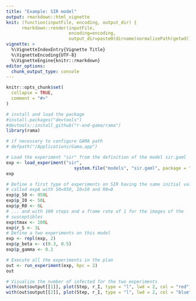 ```yaml
---
title: "Example: SIR model"
output: rmarkdown::html_vignette
knit: (function(inputFile, encoding, output_dir) { 
      rmarkdown::render(inputFile,
                        encoding=encoding, 
                        output_dir=paste0(dirname(normalizePath(getwd())), "/inst/doc"))})
vignette: >
  %\VignetteIndexEntry{Vignette Title}
  %\VignetteEncoding{UTF-8}
  %\VignetteEngine{knitr::rmarkdown}
editor_options: 
  chunk_output_type: console
---
```


```r
knitr::opts_chunk$set(
  collapse = TRUE,
  comment = "#>"
)
```

```r
# install and load the package
#install.packages("devtools")
#devtools::install_github("r-and-gama/rama")
library(rama)

# if necessary to configure GAMA path
# defpath("/Applications/Gama.app")
```

```r
# Load the experiment "sir" from the definition of the model sir.gaml
exp <- load_experiment("sir",
                          system.file("models", "sir.gaml", package = "rama"))
exp

```

```r
# Define a first type of experiments on SIR having the same initial value
# called expA with S0=950, I0=50 and R0=0
exp$p_S0 <- 950L
exp$p_I0 <- 50L
exp$p_R0 <- 0L
# ... and with 100 steps and a frame rate of 1 for the images of the
# susceptibles
exp$tmax <- 100L
exp$r_S <- 1L
# Define a two experiments on this model
exp <- repl(exp, 2)
exp$p_beta <- c(0.3, 0.5)
exp$p_gamma <- 0.1

```

```r
# Execute all the experiments in the plan
out <- run_experiment(exp, hpc = 2)
out
```

```r
# Visualize the number of infected for the two experiments
with(out$output[[1]], plot(Step, r_I, type = "l", lwd = 2, col = "red"))
with(out$output[[2]], plot(Step, r_I, type = "l", lwd = 2, col = "blue"))
```

